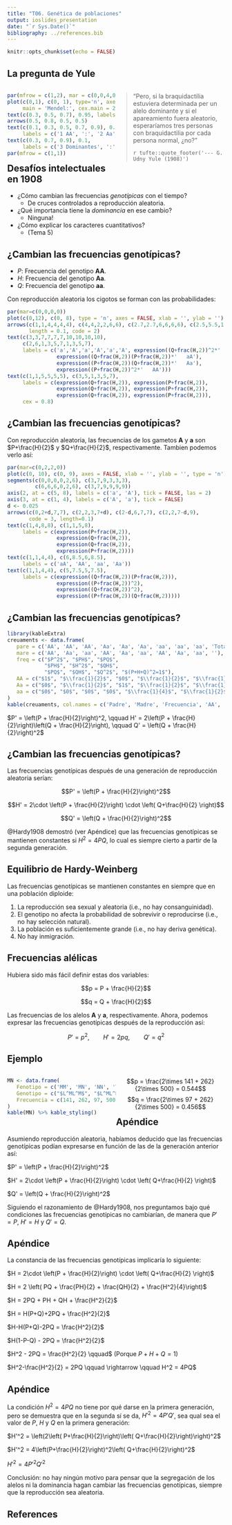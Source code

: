 ```yaml
---
title: "T06. Genética de poblaciones"
output: ioslides_presentation
date: "`r Sys.Date()`"
bibliography: ../references.bib
---
```


```r
knitr::opts_chunk$set(echo = FALSE)
```

## La pregunta de Yule 

<div style="float: left; width: 50%;">
```r
par(mfrow = c(1,2), mar = c(0,0,4,0))
plot(c(0,1), c(0, 1), type='n', axes = FALSE, xlab = '', ylab = '',
     main = 'Mendel:', cex.main = 2)
text(c(0.3, 0.5, 0.7), 0.95, labels = c('Aa', 'x', 'Aa'), cex = 2)
arrows(0.5, 0.8, 0.5, 0.5)
text(c(0.1, 0.3, 0.5, 0.7, 0.9), 0.3,
     labels = c('1 AA', ':', '2 Aa', ':', '1 aa'), cex = 2)
text(c(0.3, 0.7, 0.9), 0.1,
     labels = c('3 Dominantes', ':', '1\nRecesivo'), cex = 1.2)
par(mfrow = c(1,1))
```
</div>

<div style="float: right; width: 50%;">

> "Pero, si la braquidactilia estuviera determinada per un alelo dominante y si
> el apareamiento fuera aleatorio, esperaríamos tres personas con braquidactilia
> por cada persona normal, ¿no?"
>
> `r tufte::quote_footer('--- G. Udny Yule (1908)')`

</div>

## Desafíos intelectuales en 1908

- ¿Cómo cambian las frecuencias *genotípicas* con el tiempo?
   - De cruces controlados a reproducción aleatoria.
- ¿Qué importancia tiene la *dominancia* en ese cambio?
   - Ninguna!
- ¿Cómo explicar los caracteres cuantitativos?
   - (Tema 5)

## ¿Cambian las frecuencias genotípicas?

- $P$: Frecuencia del genotipo **AA**.
- $H$: Frecuencia del genotipo **Aa**.
- $Q$: Frecuencia del genotipo **aa**.

Con reproducción aleatoria los cigotos se forman con las probabilidades:

```r
par(mar=c(0,0,0,0))
plot(c(0,12), c(0, 8), type = 'n', axes = FALSE, xlab = '', ylab = '')
arrows(c(1,1,4,4,4,4), c(4,4,2,2,6,6), c(2.7,2.7,6,6,6,6), c(2.5,5.5,1,3,5,7),
       length = 0.1, code = 2)
text(c(3,3,7,7,7,7,10,10,10,10),
     c(2,6,1,3,5,7,1,3,5,7),
     labels = c('a','A','a','A','a','A', expression((Q+frac(H,2))^2*'   aa'),
                expression((Q+frac(H,2))(P+frac(H,2))*'   aA'),
                expression((P+frac(H,2))(Q+frac(H,2))*'   Aa'),
                expression((P+frac(H,2))^2*'   AA')))
text(c(1,1,5,5,5,5), c(3,5,1,3,5,7),
     labels = c(expression(Q+frac(H,2)), expression(P+frac(H,2)),
                expression(Q+frac(H,2)), expression(P+frac(H,2)),
                expression(Q+frac(H,2)), expression(P+frac(H,2))),
     cex = 0.8)
```

## ¿Cambian las frecuencias genotípicas? {.smaller}

Con reproducción aleatoria, las frecuencias de los gametos **A** y **a**
son $P+\frac{H}{2}$ y $Q+\frac{H}{2}$, respectivamente. Tambien podemos verlo así:

```r
par(mar=c(0,2,2,0))
plot(c(0, 10), c(0, 9), axes = FALSE, xlab = '', ylab = '', type = 'n')
segments(c(0,0,0,0,2,6), c(3,7,9,3,3,3),
         c(6,6,6,0,2,6), c(3,7,9,9,9,9))
axis(2, at = c(5, 8), labels = c('a', 'A'), tick = FALSE, las = 2)
axis(3, at = c(1, 4), labels = c('A', 'a'), tick = FALSE)
d <- 0.025
arrows(c(0,2+d,7,7), c(2,2,3,7+d), c(2-d,6,7,7), c(2,2,7-d,9),
       code = 3, length=0.1)
text(c(1,4,8,8), c(1,1,5,8),
     labels = c(expression(P+frac(H,2)), 
                expression(Q+frac(H,2)),
                expression(Q+frac(H,2)),
                expression(P+frac(H,2))))
text(c(1,1,4,4), c(6,8.5,6,8.5),
     labels = c('aA', 'AA', 'aa', 'Aa'))
text(c(1,1,4,4), c(5,7.5,5,7.5),
     labels = c(expression((Q+frac(H,2))(P+frac(H,2))),
                expression((P+frac(H,2))^2),
                expression((Q+frac(H,2))^2),
                expression((P+frac(H,2))(Q+frac(H,2)))))
```

## ¿Cambian las frecuencias genotípicas? {.smaller}

```r
library(kableExtra)
creuaments <- data.frame(
   pare = c('AA', 'AA', 'AA', 'Aa', 'Aa', 'Aa', 'aa', 'aa', 'aa', 'Total:'),
   mare = c('AA', 'Aa', 'aa', 'AA', 'Aa', 'aa', 'AA', 'Aa', 'aa', ''),
   freq = c("$P^2$", "$PH$", "$PQ$",
            "$PH$", "$H^2$", "$QH$",
            "$PQ$", "$QH$", "$Q^2$", "$(P+H+Q)^2=1$"),
   AA = c("$1$", "$\\frac{1}{2}$", "$0$", "$\\frac{1}{2}$", "$\\frac{1}{4}$", "$0$", "$0$", "$0$", "$0$", "$P'$"),
   Aa = c("$0$", "$\\frac{1}{2}$", "$1$", "$\\frac{1}{2}$", "$\\frac{1}{2}$", "$\\frac{1}{2}$", "$1$", "$\\frac{1}{2}$", "$0$", "$H'$"),
   aa = c("$0$", "$0$", "$0$", "$0$", "$\\frac{1}{4}$", "$\\frac{1}{2}$", "$0$", "$\\frac{1}{2}$", "$1$", "$Q'$")
)
kable(creuaments, col.names = c('Padre', 'Madre', 'Frecuencia', 'AA', 'Aa', 'aa')) %>% kable_styling()
```

$P' = \left(P + \frac{H}{2}\right)^2, \qquad 
H' = 2\left(P + \frac{H}{2}\right)\left(Q + \frac{H}{2}\right), \qquad
Q' = \left(Q + \frac{H}{2}\right)^2$

## ¿Cambian las frecuencias genotípicas?

Las frecuencias genotípicas después de una generación de reproducción
aleatoria serían:

$$P' = \left(P + \frac{H}{2}\right)^2$$

$$H' = 2\cdot \left(P + \frac{H}{2}\right) \cdot \left( Q+\frac{H}{2} \right)$$

$$Q' = \left(Q + \frac{H}{2}\right)^2$$

@Hardy1908 demostró (ver Apéndice) que las frecuencias genotípicas se mantienen
constantes si $H^2 = 4PQ$, lo cual es siempre cierto a partir de la segunda
generación.

## Equilibrio de Hardy-Weinberg

Las frecuencias genotípicas se mantienen constantes en siempre que en una
población diploide:

1. La reproducción sea sexual y aleatoria (i.e., no hay consanguinidad).
2. El genotipo no afecta la probabilidad de sobrevivir o reproducirse (i.e., no
hay selección natural).
3. La población es suficientemente grande (i.e., no hay deriva genética).
4. No hay inmigración.

## Frecuencias alélicas

Hubiera sido más fácil definir estas dos variables:

$$p = P + \frac{H}{2}$$

$$q = Q + \frac{H}{2}$$

Las frecuencias de los alelos **A** y **a**, respectivamente. Ahora, podemos
expresar las frecuencias genotípicas después de la reproducción así:

$$P' = p^2, \qquad H' = 2pq, \qquad Q' = q^2$$

## Ejemplo {.smaller}

<div style="float: left; width: 50%;">
```r
MN <- data.frame(
   Fenotipo = c('MM', 'MN', 'NN', 'Total:'),
   Genotipo = c("$L^ML^M$", "$L^ML^N$", "$L^NL^N$", ""),
   Frecuencia = c(141, 262, 97, 500)
)
kable(MN) %>% kable_styling()
```

</div>

<div style="float: right; width: 50%;">
$$p = \frac{2\times 141 + 262}{2\times 500} = 0.544$$
$$q = \frac{2\times 97 + 262}{2\times 500} = 0.456$$
</div>


## 


## Apéndice

Asumiendo reproducción aleatoria, habíamos deducido que las frecuencias
genotípicas podían expresarse en función de las de la generación anterior así:

$P' = \left(P + \frac{H}{2}\right)^2$

$H' = 2\cdot \left(P + \frac{H}{2}\right) \cdot \left( Q+\frac{H}{2} \right)$

$Q' = \left(Q + \frac{H}{2}\right)^2$

Siguiendo el razonamiento de @Hardy1908, nos preguntamos bajo qué condiciones
las frecuencias genotípicas no cambiarían, de manera que $P'=P$, $H'=H$ y 
$Q'=Q$.

## Apéndice {.smaller}
La constancia de las frecuencias genotípicas implicaría lo siguiente:

$H = 2\cdot \left(P + \frac{H}{2}\right) \cdot \left( Q+\frac{H}{2} \right)$

$H = 2 \left( PQ + \frac{PH}{2} + \frac{QH}{2} + \frac{H^2}{4}\right)$

$H = 2PQ + PH + QH + \frac{H^2}{2}$

$H = H(P+Q)+2PQ + \frac{H^2}{2}$

$H-H(P+Q)-2PQ = \frac{H^2}{2}$

$H(1-P-Q) - 2PQ = \frac{H^2}{2}$

$H^2 - 2PQ = \frac{H^2}{2} \qquad$   (Porque $P+H+Q=1$)

$H^2-\frac{H^2}{2} = 2PQ \qquad \rightarrow \qquad H^2 = 4PQ$

## Apéndice
La condición $H^2=4PQ$ no tiene por qué darse en la primera generación, pero se
demuestra que en la segunda sí se da, $H'^2 = 4P'Q'$, sea qual sea el valor de
$P$, $H$ y $Q$ en la primera generación:

$H'^2 = \left(2\left( P+\frac{H}{2}\right)\left( Q+\frac{H}{2}\right)\right)^2$

$H'^2 = 4\left(P+\frac{H}{2}\right)^2\left( Q+\frac{H}{2}\right)^2$

$H'^2 = 4P'^2Q'^2$

Conclusión: no hay ningún motivo para pensar que la segregación de los alelos
ni la dominancia hagan cambiar las frecuencias genotípicas, siempre que la
reproducción sea aleatoria.

## References
